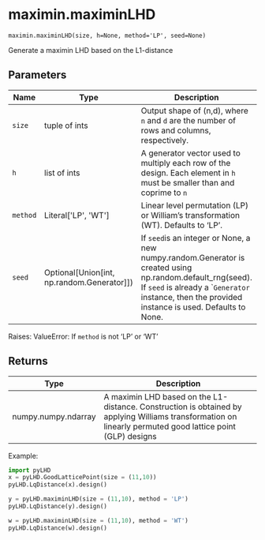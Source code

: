 # maximin.maximinLHD { #pyLHD.maximin.maximinLHD }

`maximin.maximinLHD(size, h=None, method='LP', seed=None)`

Generate a maximin LHD based on the L1-distance

## Parameters

| Name     | Type                                           | Description                                                                                                                                                                                                     | Default    |
|----------|------------------------------------------------|-----------------------------------------------------------------------------------------------------------------------------------------------------------------------------------------------------------------|------------|
| `size`   | tuple of ints                                  | Output shape of (n,d), where `n` and `d` are the number of rows and columns, respectively.                                                                                                                      | _required_ |
| `h`      | list of ints                                   | A generator vector used to multiply each row of the design. Each element in `h` must be smaller than and coprime to `n`                                                                                         | `None`     |
| `method` | Literal\[&#39;LP&#39;, &#39;WT&#39;\]          | Linear level permutation (LP) or William's transformation (WT). Defaults to 'LP'.                                                                                                                               | `'LP'`     |
| `seed`   | Optional\[Union\[int, np.random.Generator\]\]) | If `seed`is an integer or None, a new numpy.random.Generator is created using np.random.default_rng(seed).  If `seed` is already a ``Generator` instance, then the provided instance is used. Defaults to None. | `None`     |

Raises:
    ValueError: If `method` is not 'LP' or 'WT'

## Returns

| Type                | Description                                                                                                                                                |
|---------------------|------------------------------------------------------------------------------------------------------------------------------------------------------------|
| numpy.numpy.ndarray | A maximin LHD based on the L1-distance. Construction is obtained by applying Williams transformation on linearly permuted good lattice point (GLP) designs |

Example:
```python
import pyLHD
x = pyLHD.GoodLatticePoint(size = (11,10))
pyLHD.LqDistance(x).design()
```
```python
y = pyLHD.maximinLHD(size = (11,10), method = 'LP')
pyLHD.LqDistance(y).design()
```
```python
w = pyLHD.maximinLHD(size = (11,10), method = 'WT')
pyLHD.LqDistance(w).design()
```